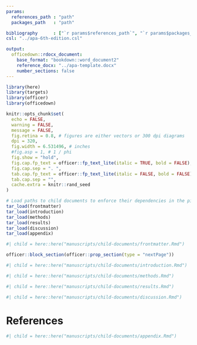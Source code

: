 ```yaml
---
params:
  references_path : "path"
  packages_path   : "path"

bibliography      : ["`r params$references_path`", "`r params$packages_path`"]
csl: "../apa-6th-edition.csl"

output:
  officedown::rdocx_document:
    base_format: "bookdown::word_document2"
    reference_docx: "../apa-template.docx"
    number_sections: false
---
```


```r
library(here)
library(targets)
library(officer)
library(officedown)

knitr::opts_chunk$set(
  echo = FALSE,
  warning = FALSE,
  message = FALSE,
  fig.retina = 0.8, # figures are either vectors or 300 dpi diagrams
  dpi = 320,
  fig.width = 6.531496, # inches
  #fig.asp = 1, # 1 / phi
  fig.show = "hold",
  fig.cap.fp_text = officer::fp_text_lite(italic = TRUE, bold = FALSE),
  fig.cap.sep = ". ",
  tab.cap.fp_text = officer::fp_text_lite(italic = FALSE, bold = FALSE),
  tab.cap.sep = "",
  cache.extra = knitr::rand_seed
)

# Load paths to child documents to enforce their dependencies in the pipeline
tar_load(frontmatter)
tar_load(introduction)
tar_load(methods)
tar_load(results)
tar_load(discussion)
tar_load(appendix)
```

```r
#| child = here::here("manuscripts/child-documents/frontmatter.Rmd")
```

```r
officer::block_section(officer::prop_section(type = "nextPage"))
```

\newpage

```r
#| child = here::here("manuscripts/child-documents/introduction.Rmd")
```

```r
#| child = here::here("manuscripts/child-documents/methods.Rmd")
```

```r
#| child = here::here("manuscripts/child-documents/results.Rmd")
```

```r
#| child = here::here("manuscripts/child-documents/discussion.Rmd")
```

\newpage

# References

:::{#refs custom-style="Bibliography"}
:::

\newpage

```r
#| child = here::here("manuscripts/child-documents/appendix.Rmd")
```
